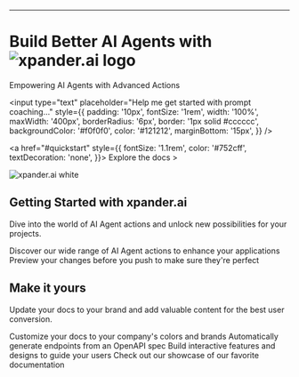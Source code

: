 ----



  <h1 style={{
    display: 'flex',
    alignItems: 'center',
    fontSize: '2rem',
    fontWeight: 'bold',
    marginBottom: '10px',
    textAlign: 'center',
  }}>
    Build Better AI Agents with
    <img src="/logo/purple-black.svg" alt="xpander.ai logo" style={{
      height: '36px',
      marginLeft: '8px',
    }}/>
  </h1>
  
  <p style={{
    fontSize: '1.25rem',
    color: '#333333',
    textAlign: 'center',
  }}>
    Empowering AI Agents with Advanced Actions
  </p>
  
  <input
    type="text"
    placeholder="Help me get started with prompt coaching..."
    style={{
      padding: '10px',
      fontSize: '1rem',
      width: '100%',
      maxWidth: '400px',
      borderRadius: '6px',
      border: '1px solid #cccccc',
      backgroundColor: '#f0f0f0',
      color: '#121212',
      marginBottom: '15px',
    }}
  />
  
  <a href="#quickstart" style={{
    fontSize: '1.1rem',
    color: '#752cff',
    textDecoration: 'none',
  }}>
    Explore the docs &gt;
  </a>




<img
  className="hidden dark:block"
  src="/logo/white.svg"
  alt="xpander.ai white"
/>

## Getting Started with xpander.ai

Dive into the world of AI Agent actions and unlock new possibilities for your projects.

<CardGroup cols={2}>
  <Card
    title="Explore Our Actions"
    icon="robot"
    href="https://xpander.ai/docs/actions"
  >
    Discover our wide range of AI Agent actions to enhance your applications
  </Card>
  <Card
    title="Preview Changes"
    icon="image"
    href="https://mintlify.com/docs/development"
  >
    Preview your changes before you push to make sure they're perfect
  </Card>
</CardGroup>

## Make it yours

Update your docs to your brand and add valuable content for the best user conversion.

<CardGroup cols={2}>
  <Card
    title="Customize Style"
    icon="palette"
    href="https://mintlify.com/docs/settings/global"
  >
    Customize your docs to your company's colors and brands
  </Card>
  <Card
    title="Reference APIs"
    icon="code"
    href="https://mintlify.com/docs/api-playground/openapi"
  >
    Automatically generate endpoints from an OpenAPI spec
  </Card>
  <Card
    title="Add Components"
    icon="screwdriver-wrench"
    href="https://mintlify.com/docs/components/accordion"
  >
    Build interactive features and designs to guide your users
  </Card>
  <Card
    title="Get Inspiration"
    icon="stars"
    href="https://mintlify.com/customers"
  >
    Check out our showcase of our favorite documentation
  </Card>
</CardGroup>


